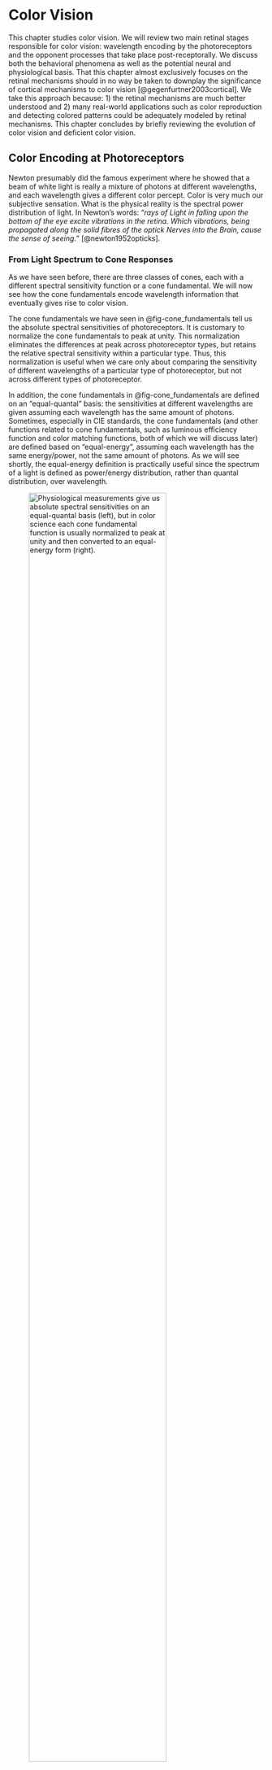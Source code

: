 # Color Vision {#sec-chpt-hvs-color}

This chapter studies color vision.
We will review two main retinal stages responsible for color vision: wavelength encoding by the photoreceptors and the opponent processes that take place post-receptorally.
We discuss both the behavioral phenomena as well as the potential neural and physiological basis.
That this chapter almost exclusively focuses on the retinal mechanisms should in no way be taken to downplay the significance of cortical mechanisms to color vision [@gegenfurtner2003cortical].
We take this approach because: 1) the retinal mechanisms are much better understood and 2) many real-world applications such as color reproduction and detecting colored patterns could be adequately modeled by retinal mechanisms.
This chapter concludes by briefly reviewing the evolution of color vision and deficient color vision.

## Color Encoding at Photoreceptors {#sec-chpt-hvs-color-receptor}

Newton presumably did the famous experiment where he showed that a beam of white light is really a mixture of photons at different wavelengths, and each wavelength gives a different color percept.
Color is very much our subjective sensation.
What is the physical reality is the spectral power distribution of light.
In Newton's words: "*rays of Light in falling upon the bottom of the eye excite vibrations in the retina. Which vibrations, being propagated along the solid fibres of the optick Nerves into the Brain, cause the sense of seeing.*" [@newton1952opticks].

### From Light Spectrum to Cone Responses {#sec-chpt-hvs-color-receptor-cones}

As we have seen before, there are three classes of cones, each with a different spectral sensitivity function or a cone fundamental.
We will now see how the cone fundamentals encode wavelength information that eventually gives rise to color vision.

The cone fundamentals we have seen in @fig-cone_fundamentals tell us the absolute spectral sensitivities of photoreceptors.
It is customary to normalize the cone fundamentals to peak at unity.
This normalization eliminates the differences at peak across photoreceptor types, but retains the relative spectral sensitivity within a particular type.
Thus, this normalization is useful when we care only about comparing the sensitivity of different wavelengths of a particular type of photoreceptor, but not across different types of photoreceptor.

In addition, the cone fundamentals in @fig-cone_fundamentals are defined on an "equal-quantal" basis: the sensitivities at different wavelengths are given assuming each wavelength has the same amount of photons.
Sometimes, especially in CIE standards, the cone fundamentals (and other functions related to cone fundamentals, such as luminous efficiency function and color matching functions, both of which we will discuss later) are defined based on "equal-energy", assuming each wavelength has the same energy/power, not the same amount of photons.
As we will see shortly, the equal-energy definition is practically useful since the spectrum of a light is defined as power/energy distribution, rather than quantal distribution, over wavelength.

![Physiological measurements give us absolute spectral sensitivities on an equal-quantal basis (left), but in color science each cone fundamental function is usually normalized to peak at unity and then converted to an equal-energy form (right).](figs/normalized_cone_fundamentals_new){#fig-normalized_cone_fundamentals width="80%"}

@fig-normalized_cone_fundamentals compares the absolute, equal-quantal cone fundamentals with the normalized, equal-energy cone fundamentals.
A normalized, equal-energy sensitivity function tells us the relative amount of photon absorption given a unit power at each wavelength.
For instance, the normalized L cone response is 1 at 570 $\text{nm}$ and 0.4 at 630 $\text{nm}$.
This means that given two lights that have the same power/energy, one with photons only at 570 $\text{nm}$ and the other with photons only at 630 $\text{nm}$, the fraction of photons absorbed in the 630 $\text{nm}$ light is about 40\% of that in the 570 $\text{nm}$ light.

Critically, this also means if we have a 570 $\text{nm}$ light at 1 $\text{W}$ and a 630 $\text{nm}$ light at 2.5 W, the two lights would cause the same amount of pigment excitations in L cones.
If we had only L cones, these two lights would be seen as the exact same light, because the HVS will receive the exact amount of electrical responses --- according to the Principle of Univariance.
This explains why we could not see colors at night, when only rods are functioning.

In reality, of course, most humans have three classes of cones, so what *is* the signal we receive?
Given the Spectral Power Distribution (SPD) of a light $\Phi(\lambda)$, we can calculate the total number of photon absorptions for each cone type, given by:

$$
\begin{align}
  L &= \int_\lambda L(\lambda) \Phi(\lambda) d\lambda \\
  M &= \int_\lambda M(\lambda) \Phi(\lambda) d\lambda \\
  S &= \int_\lambda S(\lambda) \Phi(\lambda) d\lambda
\end{align}
$$ {#eq-spd2cones_int}

where $L(\lambda)$, $M(\lambda)$ and $S(\lambda)$ represent the cone sensitivity functions.
The fact that we can directly multiply $\Phi(\lambda)$ with, say, $L(\lambda)$ is a result of defining $L(\lambda)$ on an equal-energy/power basis.
The L/M/S values we calculate represent the total number of photon absorptions given an incident light.
You would know why we care about photon absorption: it is equivalent to pigment excitation up to a constant scaling factor, and pigment excitations produce electrical signals that our brain actually receives.
We sometimes simply call the L/M/S value the **cone responses** or **tristimulus values** of a light, but you should know that they do not represent the actual magnitude of the electrical responses of the cones, since the magnitude is not linearly proportional to absorption as we have discussed before.

In actual computation we discretize the spectra and perform summation rather than integration.
We also limit the summation to within the [380 $\text{nm}$, 780 $\text{nm}$] range, since the cone fundamentals are practically 0 beyond that range.
Assuming that we are quantizing the spectra at a 1-$\text{nm}$ interval, the cone responses are linearly related to the light spectrum by:

$$
\begin{align}
\begin{bmatrix}
L(380), L(381), \cdots, L(780)\\
M(380), M(381), \cdots, M(780)\\
S(380), S(381), \cdots, S(780)\\
\end{bmatrix}
\times
\begin{bmatrix}
\Phi(380)\\
\Phi(381)\\
\vdots \\
\Phi(780)\\
\end{bmatrix}
=
\begin{bmatrix}
L\\
M\\
S\\
\end{bmatrix}
\end{align}
$$ {#eq-spd2cones}

We can see that this is a huge dimensionality reduction.
That is, our brain receives only the three-dimensional cone responses, not the actual spectrum of the light, which is of a much higher dimension.
This is the basis of the **trichromatic theory** of color vision: color is a three-dimensional system.
The theory was first proposed by @young1802ii, who conjectured that there are three types of receptors, and later rediscovered, popularized, and extended by Hermann von Helmholtz in the later part of the nineteenth century.

The huge dimensionality reduction also means there are infinitely many lights (with different SPDs) that will be seen as having the same color, as long as they cause the same cone responses.
One way to understand this is if we try to solve the system of linear equations in @eq-spd2cones given $[L, M, S]^T$, with the constraint that the $\Phi$ vector must be non-negative everywhere (since power cannot be negative),
we would generally end up with infinitely many solutions, since it is an *under-determined* system.
The fact that multiple physically different lights can end up having the same color is called **metamerism**, and these lights are called **metamers** of each other.

### Cone Excitation Space, Spectral Locus, and HVS Gamut {#sec-chpt-hvs-color-receptor-conespace}

![Spectral locus in LMS cone space; from the interactive tutorial in @zhu2022cone2cmf.](figs/spectral_locus_lms){#fig-spectral_locus_lms width="100%"}

The cone fundamentals essentially give us a color space, which we call the **LMS cone space** or **cone excitation space**.
A color space allows us to geometrically interpret a color as a point in the coordinate system.
In the cone space, the color of a light is interpreted as the amount of responses in each of the three cone classes produced by the light (as calculated by @eq-spd2cones).

The **spectral locus** is a curve on which each point represents the color of a spectral light at a wavelength.
@fig-spectral_locus_lms shows the spectral locus in the LMS cone space on the right and the cone fundamentals on the left.
The L, M, and S cone responses of a spectral light at, for instance, 605 $\text{nm}$ are 0.775, 0.265, and 0, which corresponds to the point [0.775, 0.265, 0] in the cone space.
Connecting these points for all the spectral lights gets us the spectral locus in the LMS space.

We know a color corresponds to a point in the cone space, but does an arbitrary point in the cone space correspond to a real color?
*No*.
For instance, if a point has a negative coordinate it obviously could not be a color of a real light, since that a negative cone response would require negative power in the light.
Also, [1, 0, 0] is also not a real color, since there is no real light that can produce only L cone response but no responses from M and S cones --- if you examine the cone fundamentals carefully.
We call these colors **imaginary colors**, since they cannot be produced by physically realizable lights, where the power must be non-negative at any wavelength.

In principle, an [L, M, S] point corresponds to a real color if @eq-spd2cones has a non-negative solution for $\Phi$.
The total set of [L, M, S] points that have a non-negative $\Phi$ solution corresponds to all the colors that humans can see, which is called the **gamut** of the human visual system.
Geometrically, if a point in the cone space cannot be constructed through a *positive*, linear combination of the points on the spectral locus, it then is not a real color, since the SPD of a real light must be a positive, linear combination of the SPDs of the spectral lights.

For instance, the line segment connecting two points on the spectral locus contains real colors that can be produced by mixing some amount (i.e., positive linear combinations) of the two spectral lights.
Of course we can apply this iteratively: once you get a real color through combining spectral colors, the color itself can then be used as a basic color to create other colors.
@zhu2022gamut is an interactive tutorial that visualizes the HVS gamut in the cone space (and others), which you are invited to go through.

## Trichromatic Color Matching {#sec-chpt-hvs-color-cme}

We can produce, in theory, any color by mixing three other colors, which we call the **primary colors**.
Here is the mathematical intuition.
Let's say the SPDs of the three primary lights are $R(\lambda)$, $G(\lambda)$, $B(\lambda)$.
What is the power of each of the primary lights we need to produce the color of a target light $\Phi(\lambda)$?
For the color of the mixed light to match that of the target light, their corresponding cone responses must match:

$$
\begin{align}
\begin{bmatrix}
\sum R(\lambda)L(\lambda),~ \sum G(\lambda)L(\lambda),~ \sum B(\lambda)L(\lambda)\\
\sum R(\lambda)M(\lambda),~ \sum G(\lambda)M(\lambda),~ \sum B(\lambda)M(\lambda)\\
\sum R(\lambda)S(\lambda),~ \sum G(\lambda)S(\lambda),~ \sum B(\lambda)S(\lambda)\\
\end{bmatrix}
\times
\begin{bmatrix}
r\\
g\\
b \\
\end{bmatrix}
=
\begin{bmatrix}
\sum\Phi(\lambda)L(\lambda)\\
\sum\Phi(\lambda)M(\lambda)\\
\sum\Phi(\lambda)S(\lambda)\\
\end{bmatrix},
\end{align}
$$ {#eq-cme}

where $r, g, b$ represent the power of the three primary lights, respectively.
This system in general has one unique solution because we have the same number of unknowns ($r, g, b$) as the number of equations.
Each of the three equations constrains the cone-response matching of one class of cones.
This means there is a single unique way to mix three primary lights to produce the color of an arbitrary target light.

What if we have more than three primary lights?
We would end up with an *under-determined* system (e.g., three equations but four unknowns if given four primary lights), which means there are infinitely many ways to mix the primaries to produce the target color.
If we have only two primaries, we end up with an *over-determined* system, where there is in general no solution.

<!-- % https://scholar.harvard.edu/files/schwartz/files/lecture17-color.pdf; something to point students to? -->

### Color Matching Experiments and Color Matching Functions {#sec-chpt-hvs-color-cme-cmf}

@eq-cme gives a mathematical explanation for trichromatic color matching, but it requires knowing the cone fundamentals, which, as we have seen before in @sec-chpt-hvs-receptor-absorb, were not experimentally measured until the mid 20^th^ century, first through microspectrophotometry [@marks1964visual; @brown1964visual; @dartnall1983human] and then through suction electrode [@schnapf1987spectral].
But even without the cone fundamentals, nothing prevents us from performing an actual experiment to find the amount of primaries for producing a color.
Thomas Young apparently had no interest in such an experiment [@mollon2003introduction].
@maxwell1857xviii is believed to be the first to undertake an actual color matching experiment in the 19^th^ century, but he did the experiments using rotating discs painted with different colors, relying on the temporal integration of the HVS.

Modern color matching experiments started with Wright and Guild [@wright1928trichromatic; @wright1929re; @wright1930re; @guild1931colorimetric].
International Commission on Illumination (CIE) in 1931 standardized the color matching experiment and synthesized Wright's and Guild's data (without any additional experiments) to obtain what is now known as the CIE 1931 RGB Color Matching Functions.
This process is discussed in detail in @broadbent2004critical, @broadbent2008calculation, @service2016the, and @zhu2020how.
We summarize the key elements here; the experimental setup is illustrated in @fig-cme_setup.

![Color matching experiment setup. In CIE 1931 standardization of the experiment, the primary lights are spectral lights at 435.8 $\text{nm}$, 546.1 $\text{nm}$, and 700 $\text{nm}$, and they swept the visible spectrum [380 $\text{nm}$, 780 $\text{nm}$] at a 5-$\text{nm}$ interval as the target light. Note that CIE 1931 did not do any actual experiments; they synthesized the data collected by Wright and Guild [@wright1928trichromatic; @wright1929re; @wright1930re; @guild1931colorimetric].](figs/cme_setup){#fig-cme_setup width="100%"}

Observers are presented with a 2$^{\circ}$ visual field.
They are given three primary lights, which in the CIE 1931 standard are **spectral lights** (lights that have photons at only one single wavelength; also called monochromatic lights) at wavelengths 435.8 $\text{nm}$, 546.1 $\text{nm}$, and 700 $\text{nm}$.
The three primary lights are pointed at the same point on one side of the visual field.
On the other side of the visual field is the target light.
Their goal is to adjust the power of each of the three primary lights so that the colors from the two sides of the visual field match.
CIE 1931 swept the entire visible spectrum for the target light at a 5-$\text{nm}$ interval.

#### Color Matching Functions Require a Unit System and a White Point

The results obtained through the color matching experiments are shown in @fig-cie1931_rgb_cmf (left panel).
The three curves are collectively called the CIE 1931 RGB **Color Matching Functions** (CMFs).
Intuitively, the CMFs tell us the amount of primaries needed to match the color at each wavelength.
But the devil is in the details.
Let's carefully walk through what this plot actually shows.

![Left: CIE 1931 RGB Color Matching Functions (CMFs); from @cie1931rgbcmf. The $y$-axis shows the number of units needed of each primary so that the mixture matches the color at each wavelength ($x$-axis) on an equal-energy basis. The unit system is so defined that mixing equal amounts (the number of units) of the three primaries produces the color of the equal-energy white, whose SPD is constant over the entire spectrum. Right: the negative values in the CMFs indicate that the corresponding primary light is to be mixed with the target light in order to match the color of the mixture of the other primaries.](figs/cie1931_rgb_cmf){#fig-cie1931_rgb_cmf width="100%"}

The $y$-axis represents the number of units required of each primary so that the mixture matches the color at a given wavelength at $x$-axis.
What is a unit?
The unit system is so defined that mixing the three primaries in equal units produces the color of the Equal-Energy White (EEW), whose SPD is a constant across the spectrum.

There are two judgment calls here.
First, CIE 1931 decided that EEW was going to be the "white" color in their RGB color space.
In general, however, there is no single color that we universally define as white, so if you were to design a color space you get to pick whatever color that you think is white in the color space.
That said, an intuitive choice of white is one that is **achromatic** (colorless), a color that, subjectively, can only be described as having a certain level of gray but that has no apparent hue.
Daylights at different times of a day are perceptually achromatic and could be used as the white point in a color space.
The daylight colors are shown to be very similar to the colors of black-body radiation at different temperatures [@judd1964spectral], shown in @fig-blackbody_colors.

![Color from black-body radiation at different temperatures ($x$-axis; unit: Kelvin). CIE Standard Illuminant D65 approximates the SPD of a noon daylight; its color is similar to that of a 6500 K black-body radiation. From @blackbodyct.](figs/blackbody_colors){#fig-blackbody_colors width="80%"}

You probably do not perceive most of the colors in @fig-blackbody_colors as achromatic on the display right now, but when you are in an environment illuminated by one of these colors, e.g., outdoors at noon, you do perceive the illuminant as achromatic; this is because of **chromatic adaptation**, a topic we will discuss later in @sec-chpt-hvs-adaptations-chroma.
Briefly, the human visual system is evolved to adapt to different daylight colors so that when you spend enough time under such an illuminant, you will see the illuminant as achromatic.
The adaptation to other colors, however, is weak (or "incomplete" in chromatic adaptation parlance) ^[After all, artificial lights are a very recent thing in the scale of evolution, so our HVS has not had a chance to adapt to non-daylight colors yet, if ever.], so it probably does not make much sense to pick other colors as the white point if you want your user to see your white as achromatic.
CIE has standardized a set of what they call Standard Illuminants (D series), each of which approximates a different daylight color.
For instance, the D65 standard illuminant approximates noon daylight and is similar to the color of a black-body radiation at a temperature of 6500 K.
Many common color spaces, such as the sRGB color space, use D65 as the white point.

Second, CIE 1931 RGB space, and virtually all color spaces, define units so that white, however defined, must be produced by an equal-unit mixture of the primaries.
This, again, is a judgment call.
One could totally design a color space where white is produced by mixing, say, 2 units of red and 1 unit of green and blue each --- nothing wrong with that.
It is just more intuitive for most people that white is produced by equal amounts of the primaries.

The $x$-axis in @fig-cie1931_rgb_cmf is defined on an equal-energy/power basis.
That is, the CMFs are interpreted as showing the amount (units) of the primaries needed to produce spectral lights of equal power.
So if we actually mix the three primaries at each wavelength as indicated by the CMFs, we will get a set of spectral lights that have the same power.

#### What Does a Negative Unit Mean?

If you observe @fig-cie1931_rgb_cmf carefully, you will see that some CMFs are negative over certain ranges.
For instance, the red CMF is negative at 500 $\text{nm}$.
This is perhaps a bit surprising, but mathematically it is entirely possible that some values in $[r, g, b]^T$ are negative when solving @eq-cme.
Physically, however, what does it mean to have a negative amount/power of primary light?
The right panel in @fig-cie1931_rgb_cmf provides the intuition.
It turns out that it is impossible to find a combination of the three primary lights to match the color of a spectral light at 500 $\text{nm}$.
What does provide a match is to add a little red primary to the target light, and then we can find a combination of the primaries such as the blue and green mixture has the same color as the target light and red primary mixture.

In fact, if you examine the CMFs, you will see that there is a negative contribution from a primary at all but three wavelengths --- the only three exceptions are the wavelengths of the three primaries (where two of the primary contributions are zero and the other is positive).
This means that no spectral light color (except the three special cases) can be physically produced by mixing the three primaries.

#### Representing Colors Using CMFs

Given a set of CMFs, we can describe the color of a light with a SPD $\Phi(\lambda)$ using the following equation:

$$
\begin{align}
\begin{bmatrix}
\bar{r}(380), \bar{r}(381), \cdots, \bar{r}(780)\\
\bar{g}(380), \bar{g}(381), \cdots, \bar{g}(780)\\
\bar{b}(380), \bar{b}(381), \cdots, \bar{b}(780)
\end{bmatrix}
\times
\begin{bmatrix}
\Phi(380)\\
\Phi(381)\\
\vdots \\
\Phi(780)\\
\end{bmatrix}
=
\begin{bmatrix}
R\\
G\\
B\\
\end{bmatrix}
\end{align}
$$ {#eq-spd2rgb}

\noindent where $\bar{r}(\lambda)$, $\bar{g}(\lambda)$, and $\bar{b}(\lambda)$ are the CMFs, and $R$, $G$, and $B$ are the amounts of the three primaries needed to match the color of $\Phi(\lambda)$.

The CMFs give us another color space, where the color of a light is interpreted as the amount of primary lights needed to match the color of the light.
Of course, if we choose a different set of primary lights, we might end up with a new set of CMFs and a new RGB color space.

### Connecting CMFs and Cone Fundamentals {#sec-chpt-hvs-color-cme-cone}

CMFs and cone fundamentals both yield trichromatic color vision, so they must be inherently related, as they are just different ways of describing the same thing.
We show the two are linearly related in theory, and the measurement data of the two match well, too.

#### Deriving Color Matching Functions From Cone Fundamentals

Given the cone fundamentals, we can derive the CMFs based on the linear system shown in @eq-cme.
The interactive tutorial by @zhu2022cone2cmf walks through the process, which you are invited to go over, and we will describe the main steps here.

In order to construct the CMFs, we have to match the colors of all the spectral lights, which means we have to specify cone-response matching at each wavelength.
Using the basic idea of @eq-cme, we have:

$$
\begin{align}
\begin{bmatrix}
\sum R(\lambda)L(\lambda),~ \sum G(\lambda)L(\lambda),~ \sum B(\lambda)L(\lambda)\\
\sum R(\lambda)M(\lambda),~ \sum G(\lambda)M(\lambda),~ \sum B(\lambda)M(\lambda)\\
\sum R(\lambda)S(\lambda),~ \sum G(\lambda)S(\lambda),~ \sum B(\lambda)S(\lambda)\\
\end{bmatrix}
\times
\begin{bmatrix}
r(380),\cdots,r(780)\\
g(380),\cdots,g(780)\\
b(380),\cdots,b(780)\\
\end{bmatrix}
=
\begin{bmatrix}
L(380),\cdots,L(780)\\
M(380),\cdots,M(780)\\
S(380),\cdots,S(780)\\
\end{bmatrix},
\end{align}
$$

where $L(\lambda)$, $M(\lambda)$, and $S(\lambda)$ are the cone fundamentals; $L(\lambda_0)$ is the L cone response of the spectral light at a particular wavelength $\lambda_0$;
$[r(\lambda_0), g(\lambda_0), b(\lambda_0)]^T$ represents the (to-be-solved-for) power of each primary needed to match the color of the spectral light at $\lambda_0$;
$R(\lambda)$, $G(\lambda)$, and $B(\lambda)$ are the SPDs of the primary lights used in the CIE 1931 color matching experiment.
The first matrix is a constant matrix given a particular set of CMFs, and we will denote it as the $\mathbf{M}$ matrix.
We can solve the system of equations by inverting the first matrix:

$$
\begin{align}
\begin{bmatrix}
r(380),\cdots,r(780)\\
g(380),\cdots,g(780)\\
b(380),\cdots,b(780)\\
\end{bmatrix}
=
\mathbf{M}^{-1}
\times
\begin{bmatrix}
L(380),\cdots,L(780)\\
M(380),\cdots,M(780)\\
S(380),\cdots,S(780)\\
\end{bmatrix}.
\end{align}
$$

To get the CMFs, however, we need to turn the power measure into a unit measure.
Recall the requirement that white must be produced by equal units of the primaries.
We calculate the power of each primary needed to produce the EEW;
let's denote the solution $[r_w, g_w, b_w]^T$:

$$
\begin{align}
\begin{bmatrix}
r_{w}\\
g_{w}\\
b_{w}\\
\end{bmatrix}
=
\mathbf{M}^{-1}
\times
\begin{bmatrix}
L_{w}\\
M_{w}\\
S_{w}\\
\end{bmatrix},
\end{align}
$$

where $[L_w, M_w, S_w]^T$ denotes the total L, M, and S cone responses of EEW.
For the so-calculated $[r_w, g_w, b_w]$ to represent equal units, the last step is to scale $[\bar{r}(\lambda), \bar{g}(\lambda), \bar{b}(\lambda)]^T$ at each $\lambda$ by $[r_w, g_w, b_w]$:

$$
\begin{align}
\begin{bmatrix}
\bar{r}(380), \cdots, \bar{r}(780)\\
\bar{g}(380), \cdots, \bar{g}(780)\\
\bar{b}(380), \cdots, \bar{b}(780)
\end{bmatrix}
&=
\begin{bmatrix}
r_w,~0,~0\\
0,~g_w,~0\\
0,~0,~b_w
\end{bmatrix}
\times
\begin{bmatrix}
r(380),\cdots,r(780)\\
g(380),\cdots,g(780)\\
b(380),\cdots,b(780)\\
\end{bmatrix}\\
&=
\begin{bmatrix}
r_w,~0,~0\\
0,~g_w,~0\\
0,~0,~b_w
\end{bmatrix}
\times
\mathbf{M}^{-1}
\times
\begin{bmatrix}
L(380),\cdots,L(780)\\
M(380),\cdots,M(780)\\
S(380),\cdots,S(780)\\
\end{bmatrix}\\
&=
\mathbf{T}_{lms2rgb}
\times
\begin{bmatrix}
L(380),\cdots,L(780)\\
M(380),\cdots,M(780)\\
S(380),\cdots,S(780)\\
\end{bmatrix}, \label{eq:cone2cmfsub}
\end{align}
$$ {#eq-cone2cmf}

where $[\bar{r}(\lambda), \bar{g}(\lambda), \bar{b}(\lambda)]^T$ gives us the unit measure, i.e., the values of the CMFs, at each $\lambda$.

#### Cone Space and RGB Space are Related by a Linear Transformation

The rightmost matrix in @eq-cone2cmf is the cone fundamentals written out in the matrix form, and the leftmost matrix in @eq-cone2cmf is the CMFs written out at discrete wavelengths.
So @eq-cone2cmf essentially describes a linear transformation from the cone fundamentals to the RGB CMFs, where the transformation is dictated by $\mathbf{T}_{lms2rgb}$.
We can look at this in two ways.
One, we can think of the cone fundamentals as the CMFs in the cone space: they tell us how much of each cone response we need to match the color of a spectral light.
Two, just like how we can construct the spectral locus from cone fundamentals, the RGB CMFs also give us a way to construct the spectral locus --- in the RGB space.
$\mathbf{T}_{lms2rgb}$ essentially transforms these two representations of the spectral locus, and this is visualized in @fig-cs_linear_transformations.

![The spectral locus in the LMS cone space, CIE 1931 RGB space, and CIE 1931 XYZ space. The color spaces are a linear transformation away from each other. From the interactive tutorials in @zhu2022cone2cmf and @zhu2022xyz.](figs/cs_linear_transformations){#fig-cs_linear_transformations width="100%"}

There is something deeper: $\mathbf{T}_{lms2rgb}$ not only transforms the spectral locus, it transforms the entire coordinate system from the cone space to the RGB space.
In other words, it transforms every single color in the LMS space to its corresponding coordinates in the CIE 1931 RGB space.
The way to think about this is to ask: given that the cone space and the CIE 1931 RGB space provide two ways to represent the color of a light $\Phi$, how are the cone-space representation $[L_c, M_c, S_c]$ and the RGB-space representation $[R_c, G_c, B_c]$ related?
Using @eq-spd2cones, @eq-spd2rgb, and @eq-cone2cmf, it is easy to see that they are related by a linear transformation through $\mathbf{T}_{lms2rgb}$:

$$
\begin{align}
\begin{bmatrix}
R_c\\
G_c\\
B_c
\end{bmatrix}
=
\mathbf{T}_{lms2rgb}
\times
\begin{bmatrix}
L_c\\
M_c\\
S_c
\end{bmatrix}.
\end{align}
$$

#### Cone Responses Fully Explain Psychophysical Color Matching

The CMFs can be both experimentally measured and calculated if we know the cone fundamentals (through a linear transformation), but do the mathematical estimation and the measurement data match?
If so, we can say that the physiological process of encoding light power as cone responses can fully account for the color matching experiments in psychophysics.

@baylor1987spectral performed one such comparison and showed the two sets of data matched very well.
The results are shown in @fig-cmf_coneresponses_match, where the smooth curves are from @stiles1955interim, which uses a different set of primaries and white point than those used in the CIE 1931 RGB CMFs.
The markers are the predicted CMFs through a linear regression from the cone fundamentals measured from macaques, after accounting for ocular and macular absorptions ^[One subtlety is that @baylor1987spectral used suction electrode to measure electrical responses (@sec-chpt-hvs-receptor-suction), so they obtained only the relative absorbance not the absolute absorption of the pigments. So what they actually ended up doing is to use the psychophysical CMFs to fit the peak axial absorption and calculate the cone fundamentals, and show that the regressed CMFs from the so-obtained cone fundamentals match that from psychophysics.].

![Smooth curves are the CMFs from \citet{stiles1955interim}, which uses a different set of primaries and white point than those used in the CIE 1931 RGB CMFs. The markers are the predicted CMFs based on the cone fundamentals measured from macaques. From @baylor1987spectral[Fig. 4A].](figs/cmf_coneresponses_match){#fig-cmf_coneresponses_match width="60%"}

In fact, the modern versions of the cone fundamentals are constructed so that they are precisely a linear transformation away from some RGB CMFs.
For instance, the CIE 2006 "physiologically-relevant" LMS functions (based on @stockman1999spectral and @stockman2000spectral) are constructed by 1) first experimentally measuring the cone fundamentals in psychophysics (from color-vision deficient observers), 2) calibrating the results with a set of RGB CMFs in @stiles1959npl (which uses a different set of primary lights from the CIE 1931 RGB CMFs) to derive a best-fit linear transformation, and 3) applying the linear transformation to the CMFs to derive a "clean" set of cone fundamentals.

## Post-Receptoral Color Encoding: Opponent Processes {#sec-chpt-hvs-color-oppo}

Cone-response encoding can perfectly explain the trichromatic theory of color vision, where any color can be mixed from three other colors.
The trichromatic theory of color has a perfect neural basis: the human visual system has three classes of cones, so color is a three-dimensional system.
But the trichromatic theory is not concerned with our subjective experience of color that we encounter on a daily basis.
Here are two examples that highlight the difference between perceptual color experience and physical color mixing.

First, when we see an orange color, we feel that it has a little bit of yellow in it and a little bit of red in it.
Even though there are many ways to produce orange, some of which do not require mixing yellow and red lights, we cannot help but perceptually feel that orange combines yellow and red.
Second, when we mix a red light with a green light, we get yellow, but perceptually, if we stare at yellow, most people would not say that yellow has contributions from red or green.

@hering1878lehre ^[see translation in @hering1964outlines] hypothesized that, perceptually, there are four primary hues, which form two opposing pairs.
Opposing hues cannot co-exist, perceptually, in a color.
Any hue can be produced by combining two non-opposing hues.
The four hues are: the Yellow and Blue opposing hues and the Red and Green opposing hues.
Hering also considered light-dark as another opposing pair: no color can be simultaneously light and dark.
In his theory, color vision is still a three-dimensional system, where the three axes are: Yellow-Blue axis, Red-Green axis, and light-dark axis.
Any color, a point in this 3D space, is produced by mixing some amount of Red *or* Green, some amount of Yellow *or* Blue, and some level of lightness.

The opponent theory seems to contradict the trichromatic theory, which was dominant for the most part of the history --- because it has both a solid psychophysical and neural basis.
First, the color matching experiment quantitatively shows that, behaviorally, humans could match a color by mixing three other colors.
In contrast, Hering had only a qualitative description of perceptual mixing.
His description was something like "*after this blue comes blue of increasing redness...(blue violet, red violet, purple red), until the last trace of blueness vanishes in a true red.*" [@hering1964outlines, p. 41].
To Hering's theory's rescue, Jameson and Hurvish performed a now-famous experiment, called the **hue cancellation experiment**, providing the first quantitative, psychophysical evidence of the opponent processes [@jameson1955some; @hurvich1957opponent].

Second, the trichromatic theory has a clear neural and physiological basis (i.e., wavelength encoding by cone responses), and the physiological data match the behavioral data very well, as shown before.
So a natural question is: are there neural mechanisms that can account for the opponent processes and, if so, how does that mechanism relate to the encoding mechanisms by the cone photoreceptors?

It turns out that we do need a set of new neural mechanisms to start accounting for the opponent processes.
Not only do these new mechanisms *not* contradict the cone encoding mechanisms, they build on top of the cone encodings and operate post-receptorally.
@schrodinger1925verhaltnis ^[see translation in @schrodinger1994relationship] synthesized the earlier *zone theory* by @kries1905ubersicht and argued that the trichromatic theory and the opponent processes were nothing more than different stages of color encoding in the visual system.
That said, while these new neural mechanisms seem to have what it takes to form the basis for the behavioral opponent observations, they do not fully explain those observations yet; the link between the two is still very much an open research question.

The rest of this section will discuss the hue cancellation experiment and the quest for a neural and physiological basis in more detail.

### Hue Cancellation Experiment {#sec-chpt-hvs-color-oppo-hue}

In a landmark study, @jameson1955some (while working for Eastman Kodak in Rochester) quantitatively measured the perceptual color opponency using a behavioral experiment.
The participant is given a test light and is asked to first judge whether the light appeared blue-ish or yellow-ish.
If the test light is judged to be blue-ish, the participant is then given a yellow-ish *cancellation light* (e.g., a spectral light at 588 $\text{nm}$) and is asked to adjust the intensity of the cancellation light so that the mixture of the test and cancellation light perceptually appears neither blue nor yellow.
If the test light is judged to be yellow-ish, the participant is then asked to adjust the power of a blue-ish cancellation light (e.g., a spectral light at 467 $\text{nm}$) so that the test-cancellation mixture is again neither blue nor yellow.
We sweep the spectrum from about 400 $\text{nm}$ to 700 $\text{nm}$ for the test light of equal energy, and record the energy of yellow or blue cancellation light needed at each step.

![Measurements from the hue cancellation experiment in @jameson1955some. (a) the Blue-Yellow measurement; the $y$-axis shows the intensity of the Yellow/Blue cancellation light, i.e., the relative strength of the "Blue-ness" and "Yellow-ness" in the test light. (b) the Red-Green measurement; notice the two zero-crossings for Green. (c) The same data as A and B except we invert the Blue and Green curves so the $y$-axis is interpreted as the strength of Red-ness and Yellow-ness.](figs/hue_cancellation_experiment_new){#fig-hue_cancellation_experiment width="100%"}

The result for one subject is shown in @fig-hue_cancellation_experiment (a), where the $y$-axis is showing the intensity of the yellow and blue cancellation light, i.e., the strength of blue-ness and yellow-ness of the test light.
For the reference, we attached a colorbar showing roughly the color of the test light between 400 $\text{nm}$ and 700 $\text{nm}$, but take this color visualization as a huge grain of salt, since it is almost certain that your display will not be able to actually render the colors of the spectral lights.

Unsurprisingly, we get two peaks, one in the blue range and the other in the yellow range, indicating, respectively, that the participant needs a lot of the yellow and blue cancellation lights in those two regions.
The test light at about 500 $\text{nm}$ requires no cancellation light, indicating light there, which roughly has a green-ish color is yellow-blue neutral: it naturally looks neither blue nor yellow.

Jameson and Hurvich then repeated the same experiment, but this time measuring the red-green opponent process, where the two cancellation lights are a 700 $\text{nm}$ red-ish light and a 490 $\text{nm}$ green-ish light.
The results are in @fig-hue_cancellation_experiment (b), where the $y$-axis indicates the amount of red-ness and green-ness in the test light.
Two observations are worth noting.
First, while it is unsurprising that long-wavelength lights have a strong red component, it is perhaps surprising that short-wavelength lights appear red-ish too.
That, however, becomes less surprising when we realize that short-wavelength lights (shorter than pure blue) appear violet, which perceptually is a red-ish blue.
Second, because of the two red-ish regions over the spectrum, the entire red-green curve has two zero-crossings, one at about 470 $\text{nm}$ and the other near 570 $\text{nm}$: pure blue and pure yellow look neither green nor red.

@fig-hue_cancellation_experiment (c) summarizes the two sets of data by inverting the blur section of the curve in (a) and the green section of the curve in (b).
That way, the $y$-axis can be simply interpreted as the relative strength of red-ness and yellow-ness over the spectrum.

### Light-Dark Mechanism and Luminous Efficiency Function {#sec-chpt-hvs-color-oppo-light}

@hurvich1957opponent also performed a measurement of the white-black (light-dark) opponent process, asking participants to assess the "whiteness" of spectral lights between 400 $\text{nm}$ and 700 $\text{nm}$ of equal power.
%Intuitively, the measurement tells us the perceived brightness of lights at different wavelengths.
A more modern method to measure the luminance mechanism is heterochromatic flicker photometry, where we alternate between a test light and a fixed reference light at a frequency of, say, 25 Hz.
We adjust the intensity of the test light so that the alternation produces no visual flickering, at which point we say the two lights produce the same level of luminance [@sharpe2005luminous; @sharpe2011luminous].
We again sweep the entire visible spectrum for the test light and record the relative intensity at each step.
The so-obtained function is called the **luminance efficiency function** (LEF).
The dashed gray curve in @fig-lef shows a modern version of the photopic LEF (the so-called CIE 2008 "physiologically-relevant" 2-deg function) ^[In later research by Jameson and Hurvich, their white-black function was made equal to the CIE 1924 luminous efficiency function [@hurvich1955some, p. 604], which is known to have severe flaws at low wavelengths and which is later corrected by @judd1951report and @vos1978colorimetric.
Compared to the Judd and Vos corrections, the function shown here has the advantage of being “physiologically relevant” in that the LEF is a linear combination of the cone fundamentals, whereas both the CIE 1924 LEF and its later corrections are not intentionally designed to be linear combinations of anything.].

![The grey solid curve is the scotopic luminous efficiency function (CIE 1951 standard; based on @wald1945human and @crawford1949scotopic). The grey dashed curve is the photopic luminous efficiency function (CIE 2008 "physiologically-relevant" 2-deg function; based on @sharpe2005luminous and @sharpe2011luminous) The other three curves are the cone fundamentals, shown for the reference.](figs/lef){#fig-lef width="60%"}

The way to interpret the LEF is that the $y$-axis is inversely proportional to the light power at each wavelength needed to produce the same level of perceptual brightness.
The photopic LEF at 509 $\text{nm}$ is about 0.5, half of that at 555 $\text{nm}$.
It means we need twice as much power at 509 $\text{nm}$ to produce the same level of brightness as that at 555 $\text{nm}$.
It also explains the word "efficiency" in the name: if a wavelength needs less power to produce a criterion level of brightness, the wavelength is more efficient in its use of power.
The way LEF is obtained, however, does *not* permit us to interpret the result as the relative brightness at different wavelengths.
That is, 555 $\text{nm}$ is not twice as bright as 509 $\text{nm}$.
This is similar to our interpretation of the cone fundamentals.

For comparison, the gray curve in @fig-lef is the scotopic LEF.
The CIE 1951 scotopic LEF synthesizes the psychophysical measurements from @wald1945human and @crawford1949scotopic.
Both used a threshold method where they measured the light intensity at each wavelength needed to produce a just detectable flash.
Note that the photopic LEF peaks at about 555 $\text{nm}$ and the scotopic LEF peaks at about 507 $\text{nm}$.

As a result, the relative brightness of longer-wavelength colors and shorter-wavelength colors is inverted when our vision transitions from the cone-mediated photopic vision to the rod-mediated scotopic vision.
This phenomenon is called the **Purkinje shift**.
In the words of @glassner1995principles[p. 21], "*When the sun is still above the horizon, your cones are active, and the yellow flower will appear lighter than the leaves because yellow is closer to peak of the photopic sensitivity curve than dark green. When the sun has set and light levels are lower, your rods are the principal sensors. The scotopic sensitivity curve is more responsive in the shorter wavelengths, so the green leaves will now appear relatively lighter than the yellow flower, though both will of course be much darker due to the lower amount of incident light.*"

![The solid curve is the white-black measurement, indicating the amount of whiteness in a light across the spectrum. The white-black curve in theory matches the luminous efficiency function. The two plots are for two participants. From @hurvich1957opponent[Fig. 4].](figs/hue_cancellation_experiment_white){#fig-hue_cancellation_experiment_white width="100%"}

Combining the light-dark (luminance efficiency) curve with the two opponent curves in @fig-hue_cancellation_experiment (c), we again have three spectral sensitivity functions.
@fig-hue_cancellation_experiment_white puts the three opponent measurements in one plot (the two plots are for two separate participants).
Compare this plot with the cone fundamentals in @fig-normalized_cone_fundamentals.
Once again, a light with its SPD can be reduce to three-dimensional point, using @eq-spd2cones_int, except 1) instead of the three cone fundamentals we use the three opponent functions and 2) instead of getting the three cone responses we get the strength of the three opponent mechanisms.
Effectively, the hue cancellation curves and the light-dark curve construct a new three-dimensional color space.
We call this the **hue-opponent** space, and we will return to this space in @sec-chpt-hvs-color-oppobasis-model and discuss how this space relates to the colorimetric spaces we have discussed so far.

## Neural and Physiological Basis of Opponent Processes {#sec-chpt-hvs-color-oppobasis}

The hue cancellation experiment solidifies Hering's opponent theory at the level of psychophysics.
But recall @fig-abstractions; any behavioral responses measured through psychophysics are fundamentally the result of the underlying neural and physiological mechanisms.
So the next natural step in the scientific quest is to understand what underlying neural and physiological mechanisms can account for the behavioral opponent processes.

![Responses of six typical classes of LGN neurons to incremental flashes of varying wavelengths. $y$-axis shows the spikes/second under spectral lights of equal energy. Each curve represents a particular energy level. (A): these cells are excited (activity exceeds the spontaneous firing rate) by red hues and inhibited by green hues, denoted +R-G cells. (B): +G-R cells. (C): +B-Y cells. (D): +Y-B cells. (E): non-opponent excitatory cell. (F): non-opponent inhibitory cell. From @devalois1990spatial[Fig. 7.5], which is adapted from @de1966analysis[Fig. 9--12, 15--16].](figs/opponent_lgn_cells){#fig-opponent_lgn_cells width="100%"}

### Spectrally-Opponent and Non-Opponent Neurons {#sec-chpt-hvs-color-oppobasis:neurons}

There are RGC and LGN neurons that show opponent properties.
@svaetichin1953cone, @svaetichin1956spectral, and @svaetichin1958retinal are the first to identify opponent neurons in a fish retina; they recorded from horizontal cells.
@de1958response and @de1966analysis measured the responses of LGN neurons in macaques using monochromatic lights, and found spectral opponent neurons, which get excited or inhibited depending on the wavelengths.
(A -- D) in @fig-opponent_lgn_cells show the recordings of four classes of opponent cells.
(A) shows a class of LGN cells whose firing rate exceeds the spontaneous rate under long-wavelength, red-ish lights and whose firing rate drops below the spontaneous rate under short-wavelength, blue-is lights.
These cells are denoted +R-G (red-ON/green-OFF) cells.
(B), (C), and (D) show that there exists +G-R, +B-Y, and +Y-B cells, respectively.

@de1966analysis also identified non-opponent cells, whose responses are universally inhibited or excited across the spectrum, as shown in (E) and (F) in @fig-opponent_lgn_cells, respectively.
These neurons are still wavelength-sensitive, but their responses are either universally excited or universally inhibited across the spectrum, unlike the spectrally-opponent neurons whose responses change polarity across the spectrum.

### Potential Neural Circuitries {#sec-chpt-hvs-color-oppobasis-cir}

What are some of the underlying visual pathways that could potentially give rise to these spectral tuning curves?
Recall that LGN cells/RGCs have antagonistic Receptive Fields (RFs), and the antagonism seems to be a perfect mechanism to implement the opponent process.
This suggests that in order to understand the opponent cells we must study their RF structures.

Much of the early work is done by @wiesel1966spatial.
While De Valois and his collaborators used diffuse lights to illuminate a large visual field, @wiesel1966spatial used both small spot lights that stimulated the center of the RF and larger lights that covered the entire RF.
By comparing the responses under these two stimuli across different wavelengths (and white), they suggested potential RF structures of both opponent and non-opponent cells in macaque LGN.
@derrington1984chromatic designed a clever experiment that explicitly tied cone responses to LGN cell responses and thus more directly revealed the RF structure.

Before getting into the details, it is worth reminding ourselves that studying the LGN cells and studying the RGCs are equivalent (@sec-chpt-hvs-percept-postretina-lgn), since different classes of RGCs project to distinct LGN layers with virtually the same RFs: midget RGCs project to the Parvocellular layers (P cells) in the LGN (forming the P pathway/stream), parasol RGCs project to the Magnocellular layers (M cells) in the LGN (forming the M pathway/stream), and bistratetified RGCs project to the Koniocellular layers (K cells) in the LGN (forming the K pathway/stream).

#### Y-B Opponent Cells

The visual pathway for the Y-B opponent cells seems to be clear.
@derrington1984chromatic showed that some LGN cells receive antagonistic inputs from S cone vs. L and M cones.
@dacey1994blue later identified that the small bistratified RGCs (which project to the K cells in the LGN) are responsible for carrying such signals.
The small bistratified RGCs are excited by S cone responses and inhibited by L and M cone responses (or vice versa).
Since blue-ish lights produce strong S cone responses and red/green lights produce strong L/M cone responses (recall red + green is yellow), it stands to reason that if a cell is excited by S cones and inhibited by L and M cones, it would give a vigorous on-response under blue lights and a vigorous off-response under yellow lights, producing the kind of yellow-ON/blue-OFF spectral tuning curve that we see in @fig-opponent_lgn_cells (C).

![The small bistratefied RGCs might be the substrate for the Y-B pathway. (A): illustration of the receptive field structure of a small bistratefied RGC, which is S-on and L/M-off (there are also S-off and L/M-on ones); from @rodieck1998first[p. 348]. (B): a small bistratefied RGC receives excitatory inputs from S cones through the S-cone bipolar cells and inhibitory inputs from L and M cones through another class of bipolar cells; from @rodieck1998first[p. 346]. (C): membrane potential and spike rate of small bistratified cells under periodic, out-of-phase blue-yellow lights; adapted from @dacey1994blue[Fig. 3C].](figs/yb_pathway){#fig-yb_pathway width="100%"}

@fig-yb_pathway (A) illustrates the potential Receptive Field (RF) of a yellow-ON/blue-OFF small bistratefied cell, and (B) shows the neutral circuitry that gives rise to such an RF (but also see @field2007spatial).
The small bistratefied RGC have a center-only RF, which receives excitatory responses from a S-cone bipolar cell and inhibitory responses from another class of bipolar cells that are connected to L and M cones.
@dacey1994blue records both the membrane potential and the spiking rate of a small bistratified RGC, shown in (C), under periodic, out-of-phase blue and yellow (red+green) lights.
The cell's responses are the strongest under maximum yellow light (maximum excitatory S cone responses) and minimum blue lights (minimum inhibitory L and M cone responses).

#### R-G Opponent Cells

@derrington1984chromatic showed that most of the midget RGCs (and thus P cells in LGN) are either excited by L cone responses and inhibited by M cone responses (L-ON/M-OFF) or the other way around.
Given that, loosely, L cones are excited by red-ish lights but not so much by green-ish lights and M cones behave oppositely, it stands to reason that L-ON/M-OFF cells produce vigorous on-responses (above spontaneous rate) under red lights and vigorous off-responses (below spontaneous rate) under green lights, giving a spectral tuning curves shown in @fig-opponent_lgn_cells (A).

The actual RF structure of these cells takes two forms [@wiesel1966spatial].
Some of these cells have a center-surround RF, so there are four combinations: L+/M- (L center-ON/M surround-OFF), L-/M+, M-/L+, and M+/L-.
Other midget RGCs have no center-surround arrangement.
The excitatory and inhibitory regions have the same spatial extent.
Either way, signals from the L cones and M cones are antagonistic in these cells.

#### Non-Opponent Cells

Finally, the parasol RGCs (and thus M cells in LGN) seem to be the most probable source for the luminance opponent mechanism [@lee1988physiological].
These cells do have a center-surround RF but the L cones and M cones contribute to both the center and the surround [@wiesel1966spatial]; S cones seem to be contribute little, if any, to these cells [@lennie1993luminance].
When the total excitation by the L and M cones to the center out-weighs the total inhibition to the surround, the entire cell appears to be excited by L and M cone responses, giving a broadband, non-opponent spectral tuning curve in @fig-opponent_lgn_cells (E); otherwise we see a tuning curve like @fig-opponent_lgn_cells (F).

<!-- See Dowling for this as well. -->

### A Cone-Opponent Model for Color-Opponent Mechanisms {#sec-chpt-hvs-color-oppobasis-model}

It is clear that there are cells that receive opponent cone signals; the spectral tuning curves of these cells seem to largely account for the perceptual opponent mechanisms.
Based on these observations, @derrington1984chromatic proposed a *cone-opponent* color space, which is now commonly used (in color science and, to a large extent, visual neuroscience) to give a first-order approximation of the perceptual color-opponent processes.
The color space is now famously known as the DKL color space ^[named after the three authors; the L is Peter Lennie, who was twice on the faculty at University of Rochester and served as the Provost].

* The Y-B channel is given by $a$S-($b$L+$c$M), where $a$, $b$, and $c$ are all positive values representing the contributions of the S, L, and M cones to the Y-B opponent process.  It is generally said that this signal is delivered by the Koniocellular pathway.
* The R-G channel is given by $d$L-$e$M, where $d$ and $e$ are all positive values representing the contributions of the L and M cones to the R-G opponent process.  This opponent signal is generally said to be delivered by the Parvocellular pathway.
* The Light-Dark or luminance channel is given by $f$L+$g$M, where $f$ and $g$ are all positive values representing the contributions of the L and M cones to the luminance channel.  This luminance channel is meant to represent the LEF (@sec-chpt-hvs-color-oppo-light), which generally is believed to be delivered by the Magnocellular pathway.

The DKL space operates not on raw cone responses but on response *contrasts* with respect to a perceptually neutral/achromatic color.
The inherent assumption is that the achromatic color should have no strength in any of the three cone-opponent channels and be the origin in the cone-opponent space.
The achromatic color depends on an observer's state of chromatic adaptation, a topic we will discuss later in @sec-chpt-hvs-adaptations-chroma.
People usually fit data to regress the values of the free parameters, and the exact values depend on which cone fundamentals are used and the normalization convention.
@brainard1996cone describes one such procedure.

Since the cone-opponent model operates on (contrast of) cone responses, a common theory of color vision is that it is a two-stage process: the wavelength encoding by cone photoreceptors followed by opponent encoding of cone responses post-receptorally.
While the cone response encoding can perfectly explain the color matching experiments as we have see earlier,  the cone opponent encoding is only an approximation of the hue cancellation experiments, as we will see next.

### There are Many Inconvenient Truths {#sec-chpt-hvs-color-oppobasis-truth}

The cone-opponent model is a good approximation for behavioral color-opponent mechanisms, but there are many inconsistencies between these two.
Reconciling the two and thus elucidating how humans perceptually code opponent hues is still an open research question.

#### P and K Pathways Do Not Fully Account For R-G and Y-B Opponent Processes

The opponent neurons clearly have what it takes to start accounting for the perceptual opponent processes, but the spectral tuning curves of those neurons have only a weak correlation with the hue cancellation curves.
Thus, it is unlikely that excitation and inhibition in opponent neurons cause our perception of red-green and blue-yellow opponency.

The most jarring difference appears in the R-G process.
The R-G hue cancellation curve (@fig-hue_cancellation_experiment (C)) shows two perceptually neutral colors, as there are two zero-crossings.
However, the spectral tuning curve of the R-G neurons (@fig-opponent_lgn_cells (A--B)) shows only one zero-crossing.
These neurons do not predict the R-G neutral color in the short-wavelength range and, by extension, cannot explain the fact that short-wavelength violet-ish lights appear to have a red hue.
@derrington1984chromatic (also see @wandell1995foundations[Fig. 9.18]) shows a great deal of variation of the spectral tuning property within P cells, making them even less certain as the sole candidate for R-G opponent mechanism.

In fact, people have shown that the perceptual R-G hue cancellation data can be fit by $a'$L-$b'$M+$c'$S, where $a'$, $b'$, and $c'$ are cone contributions [@poirson1993appearance; @bauml1996color].
Intuitively, the contribution by S cones in the short-wavelength range could give rise to a positive response there.
However, there is no physiological evidence that L cone and S cone responses combine at some point in the visual pathway, suggesting the phenomenological nature of these models.

Even though the K pathway clearly shows the capability of carrying S vs. L+M signals, the latter do not accurately predict Y-B neutral signals and, thus, do not fully account for the Y-B hue opponency.
That is, a color that leads to a null response (no significant increase or decrease compared to the spontaneous response rate) in the L-M channel is not perceptually pure yellow or pure blue [@shevell2017color, Fig. 4f].
Similarly, a color that causes a null response in the S-(L+M) channel is not perceptually pure red or pure green.
That is, null-response colors in the DKL cone-opponent space are not perceptually neutral in the hue-opponent space, implying fundamental discrepancies between cone-opponent and hue-opponent spaces.
<!-- talk about the threshold of detecting chromatic change and that it matches well with the neural curves? -->

#### M Pathway Does Not Fully Account For Luminance

The Magnocellular pathway (starting from the parasol RGCs) is said to be responsible for the dark-light opponent cells, but that poses a dilemma.
We know that parasol RGCs have large RFs.
A large RF is equivalently to applying an aggressive low-pass filter to the optical image; as a result, the M pathway has a low spatial acuity.
So if the M pathway is fully responsible for mediating our luminance perception, we should be insensitive to spatial blurring (low-pass filtering) in the luminance signal.
But the result is the opposite: our vision is very sensitive to spatial blurring in in the luminance channel (but relatively insensitive to blurring in the two color opponent channels).

![We take an image, decouple it into three channels: luminance, red-green, and blue-yellow. We then spatially blur one of the channels while keeping the other two channels unchanged and then reconstruct the image. Our vision is much more sensitive to spatially blurring in the luminance channel (a) than is to blurring in the red-green channel (b) and in the blue-yellow channel (c). This is the basis of chroma subsampling used in modern image and video compression algorithms. The original image is *The Art of Painting* from Johannes Vermeer @aop. See another example in @wandell1995foundations[Fig. 9.23].](figs/channel_blurring_new){#fig-channel_blurring width="100%"}

This is illustrated in @fig-channel_blurring, where we take an image, decouple it into three channels: luminance, red-green, and blue-yellow.
We then spatially blur one of the channels while keeping the other two channels unchanged and then reconstruct the image.
Our vision is much more sensitive to spatially blurring in the luminance channel (a) than is to blurring in the red-green channel (b) and in the blue-yellow channel (c); in fact, this is the basis of **chroma subsampling**, a key step in modern image and video compression algorithms.
This suggests that the M pathway alone cannot be exclusively responsible for our luminance perception.

@gouras1979enhancement also shows that P cells, which are ordinarily thought of as L-M spectrally-opponent, could also give a LEF-like spectral tuning curve as if it acts as the luminance channel.
The reason is that the surround signals reach a cell later than do the center signals, so at a high frequency the out-of-phase center-surround signals can actually come in the same phase.

#### Hue-Opponent Space is Not a Linear Transformation from Cone Space

It is perhaps not surprising, by now, that if there is a color space that can fully account for the perceptual coding of opponent hues, it is never going to be a linear transformation from the LMS space (or any other space that is a linear transformation away from the LMS space, e.g., the CIE 1931 XYZ space or the DKL cone-opponent space).

As we have seen above, for instance, the DKL space [@derrington1984chromatic], which is a linear transformation from the LMS cone space, does not fully account for the perceptual opponent processes, e.g., does not predict any unique hue.
People have shown that one can construct a linear transformation from the LMS space that can accurately predict three of the four unique perceptual hues by fitting data from psychophysical measurements that do not presuppose the existence of opponent mechanisms [@poirson1993appearance; @bauml1996color], but they cannot predict the fourth unique hue.
@schrodinger1925verhaltnis also estimated a linear transformation between the cone response space and the hue-opponent space based on the four unique hues, but the transformation could not accurately predict the achromatic color (also see the commentary by Zaidi in @schrodinger1994relationship).

The reason is that perceptually unique red and green hues are not *collinear* with white, the achromatic color that is perceptually neutral in both the Y-B and R-G channel, i.e., does not appear yellow, blue, red, nor green ^[Again, what is considered achromatic depends on the observer's adaptation state; there is no single achromatic color.].
That is, red, white, and green do not lie on a line.
Why is this significant?
Assuming there was a linear transformation $T$ from the cone responses to the strengths of the hue-opponent mechanisms:

\begin{align}
\begin{bmatrix}
\text{Y/B}\\
\text{R/G}\\
\text{Lum}
\end{bmatrix}
=
T
\times
\begin{bmatrix}
L\\
M\\
S
\end{bmatrix}
\end{align}

Both unique red hue ($[L_R, M_R, S_R]$) and unique green hue ($[L_G, M_G, S_G]$) have no yellow (or blue) hue, so their response in the Y-B channel response would be 0:

\begin{align}
\begin{bmatrix}
\text{0}\\
|\\
|
\end{bmatrix}
=
T
\times
\begin{bmatrix}
L_R\\
M_R\\
S_R
\end{bmatrix},~~~
\begin{bmatrix}
\text{0}\\
|\\
|
\end{bmatrix}
=
T
\times
\begin{bmatrix}
L_G\\
M_G\\
S_G
\end{bmatrix}
\end{align}

Therefore, any mixture of the unique red hue and the unique green hue would not appear to have a yellow hue either:

\begin{align}
\begin{bmatrix}
\text{0}\\
|\\
|
\end{bmatrix}
=
T
\times
\begin{bmatrix}
a L_R + b L_G\\
a M_R + b M_G\\
a S_R + b S_G
\end{bmatrix},
\end{align}

where $a$ and $b$ are contributions of red and green to the mixed color.
However, we know that when we mix red with green colors we get yellow.
The fact that two colors without any yellow hue can generate a color that does have a yellow hue means the hue-opponent space cannot be a linear transformation from the LMS cone space.

![Circles are unique hues derived from psychophysics reported in @bauml1993ratio. Fitting lines and extrapolating the lines give us estimations of unique hues that are spectral colors. Three of the four unique spectral hues (blue at 474 $\text{nm}$, green at 506 $\text{nm}$, and yellow at 568 $\text{nm}$) can be accurately predicted by a linear transformation constructed by @bauml1996color, but not the unique red hue. The fact that the red, white, and green are not collinear suggests that there is no linear transformation between the hue-opponent space and the cone space. Adapted from @bauml1996color[Fig. 12].](figs/unique_hues){#fig-unique_hues width="80%"}

@fig-unique_hues illustrates this point with some real data.
The empty markers are three sets of perceptually unique hues (which do not have to be spectral colors) measured psychophysically in @bauml1993ratio.
When we fit a straight line across each set of unique hues and extrapolate the line we can estimate what spectral colors are unique hues (blue Ⓑ, green Ⓖ, and yellow Ⓨ).
No spectral color is seen as a unique red hue (all spectral red-ish colors appear to have a yellow hue), which requires a mixture of unique blue hue and a spectral red to cancel the yellow percept [@dimmick1939spectralyellow; @larimer1975opponent] (and also see the commentary by Zaidi in @schrodinger1994relationship).
@dimmick1939spectralred measured that unique red hues Ⓡ are complementary to a spectral light at 494 $\text{nm}$; that is, spectral light at 494 $\text{nm}$, white Ⓦ, and unique red hues should fall on a straight line ^[Of course, it is conceivable the result might vary in population and depend on the adaptation state (i.e., what is considered white/achromatic).].

@bauml1996color constructed a linear transformation from the cone space to the hue-opponent space that can accurately predict the unique spectral hues of blue, green, and yellow.
It is comforting, and corroborates others [@larimer1974opponent], that blue Ⓑ, white Ⓦ, and yellow Ⓨ are collinear, as would be required by a linear transformation from the cone space to the hue-opponent space: mixing colors that have no green or red hue will not give a color that does.
But clearly the predicted red hue Ⓡ' deviates significantly away from red hue Ⓡ from actual measurements.
If we connect the unique green hue Ⓖ and unique red hue Ⓡ, the line would not across Ⓦ.
This suggests that a simple linear transformation does not exist; at least the Y-B null-response axis is not linear with respect to the cone responses.
Non-linear models have been proposed [@larimer1975opponent; @shevell2017color].

<!-- so maybe an explanation is that the actual transformation, which has to be non-linear, coincides with the linear transformation at hues that do match, but not at others. just imagine two transformations, Tlinear and Tnon; both can transform YBGR correctly from LMS space to the opponent space, but in Tlinear the points along the RG line are not correctly transformed but they are in Tnon. Maybe Tnon is a piece-wise linear transformation? see also \citet[p. 257]{kaiser1996human}; related? -->

## Evolution of Color Vision {#sec-chpt-hvs-color-evo}

See @lamb2013evolution, @lamb2020evolution, @lamb2022photoreceptor, @lamb2007evolution, @shichida2009evolution, @jacobs2009evolution, @bowmaker2008evolution, and @bowmaker1998evolution for comprehensive discussions.
We provide a concise summary of what is relevant to our discussions in this chapter.

### The Rise of Trichromacy {#sec-chpt-hvs-color-evo-tri}

#### Proto-Vertebrates Had Four Cone Opsin Genes

When studying the evolution of vision and performing comparative studies of vision across species, we must understand the differences in all the molecules that participate in phototransduction and the subsequent neural circuitry.
The photopigment/opsin itself is one of the most important components (e.g., pigments differ in their peak absorption wavelength), and its evolution is the most well-understood.
It is the main focus of our discussion.

<!-- %Animal opsins are G-protein-coupled receptors and a group of proteins made light-sensitive via a chromophore, typically retinal. When bound to retinal, opsins become retinylidene proteins but are usually still called opsins regardless.
%https://en.wikipedia.org/wiki/Opsin -->

A primordial opsin gene that existed in ancestral bilateria (before the separation of protostomes and deuterostomes), through duplications and mutations, gave rise to many opsin genes, some of which are even expressed in non-visual opsins (e.g., ipRGCs and RPEs).
One of them is called the Long-Wavelength Sensitive (LWS) opsin gene.
<!-- %in \citep{lamb2007evolution} an ancestral c-opsin is duplicated with two copies. the first copy duplicated (according to \citep{lamb2022photoreceptor}) to form pinopsin and LWS, and the second copy evolved to be SWS.
% it's perhaps better to say ``the ancestral LWS'', since the LWS gene in ancestral vertebrates are most definitely different from the LWS gene in humans.
%Pinopsins mediates (scotopic) vision in proto-vertebrates.
%how did c-opsin come about? See figure 3 and the section on ``The evolution of vertebrate opsins.'' Before the separation of protostomes and deuterostomes, a primordial opsin had divided into three main branches: one of which is the ciliary opsin, which has given rise to many opsins that are expressed in pineal complex, retina and deep-brain regions (see also: https://en.wikipedia.org/wiki/Opsin#Opsins_in_the_human_eye,_brain,_and_skin). -->
The LWS opsin gene was duplicated multiple times, each of which went through mutations, and eventually four opsin genes existed in proto-vertebrates.
The sequence of duplications most likely went like the following.
The LWS gene was duplicated, and the duplicated copy evolved to be Short-Wavelength Sensitive and is called the SWS opsin gene.
<!-- %Both LWS and SWS genes evolved independently. -->
The SWS gene was duplicated again.
One of the copies is called the SWS1 gene.
The other was duplicated once again.
Of its two copies, one is called the SWS2 gene, and the other is called the RHL gene.
RHL means "rod like"; it is given the name because its duplicate would later evolve to be expressed in rhodopsin (photopigment in rods).

As a result, proto-vertebrates (primitive animals from which the vertebrates evolved; think of them as ancestors to vertebrates but are not vertebrates themselves) possessed 4 opsin genes: LWS, SWS1, SWS2, and RHL.
These genes were expressed in pigments that mediate photopic vision, just like modern cones, so we will simply call them cone opsins, but keep in mind that proto-vertebrate "cones" are most definitely different from modern vertebrate cones.

Generally, a modern form of a gene is different from its ancestral form, but for simplicity, we usually call them by the same name.
This might be a common source of confusion when studying evolutionary biology.
For instance, modern vertebrates all have LWS opsin genes (that are slightly different); they are all evolved from, but most definitively different from, the ancestral LWS gene at the time of duplication that gave rise to the SWS branch.
It is perhaps more rigorous to say, "the ancestral LWS was duplicated; one copy evolved to become the modern LWS genes, and the other evolved to become the ancestral SWS gene, which was duplicated again; its two copies are the ancestral SWS1 gene and the ancestral SWS2 gene", but you can see how cumbersome this would be.
Even with this it is sometimes unclear at which point in the evolution does "ancestral" refer to.
<!-- %https://courses.lumenlearning.com/suny-mcc-biology2/chapter/the-evolution-of-primates/ -->

#### Most Vertebrates are Tetrachromatic and Most Mammals are Dichromatic

Then something remarkable happened.
During the Cambrian epoch, at around 530 to 500 million years ago (Mya), there were two rounds of Whole Genome Duplication (WGD), a.k.a., polyploidy.
Each WGD made a complete copy of all the genes.
So two rounds of WGD would quadruple the number of genes.
Each WGD was followed by a relatively short period of genome instability with extensive loss of genes.
As a result, not all four copies (a result of two rounds of WGD) of a gene were retained.
WGD in general is a major source of speciation, and the two rounds of WGD were responsible for the explosion of new species at the end of the Cambrian epoch (Cambrian explosion).
WGDs increased the number of genes and made more genes available for mutation.
As a result, there was a sudden radiation of species and diversification of life.
Perhaps most importantly to human evolution, vertebrates appeared after the first round (1R) WGD.

As far as the four cone opsin genes are concerned, all their copies were lost except two copies of RHL, which are now called RH1 and RH2.
So after the two rounds of WGD, our ancestral vertebrates possessed five cone opsin genes: SWS1, SWS2, RH1, RH2, and LWS.
RH1 evolved to be expressed in rhodopsins (pigments for rods) to mediate scotopic vision in vertebrates; the other four evolved too but retained their ability to mediate photopic vision.
This is why most vertebrates are tetrachromatic.
From the sequence of duplications, we can also deduce that the rod pigment evolved after all four classes of cone pigment were already present [@okano1992primary].
In fact, rod signals largely piggyback onto the pre-existing circuitry for cone signaling [@lamb2016rods].

<!-- %It is worth keeping in mind that each gene perhaps has been mutated many times.
%So SWS1, SWS2, RH1, RH2, and LWS genes found in modern species are most likely different from those in their ancestors.
%Duplications took place in the ancestral genes, even though for the simplicity of exposition we will simply say something like ``LWS duplicated.'' -->

Early mammals arose at the age of dinosaurs and were nocturnal, so they had no need for strong color vision and lost two of the four cone opsin genes.
Only LWS and SWS1 genes were retained.
This is why most mammals are dichromatic.

![Left: Phylogenetic tree of vertebrate visual opsins; adapted from @bowmaker2008evolution[Fig. 2]. Note how humans are trichromatic (three cone opsins), chickens (non-mammalian vertebrates) are tetrachromatic (four cone opsins), and mice (mammals) are dichromatic (two cone opsins). Right: approximate spectral sensitivity of the five visual opsins; from @jacobs2009evolution[Fig. 1].](figs/opsin_evolution){#fig-opsin_evolution width="100%"}

@fig-opsin_evolution shows the phylogenetic tree of vertebrate visual opsins, of which there are five classes.
I say "class" of opsin genes here because there are variations between, say, the SWS1 gene in humans and that in mice.
Circles represent gene duplications.
The first duplication on the ancestral LWS gene was local and gave rise to the SWS branch.
The other duplications within the SWS branch are part of the two rounds of WGDs (which, recall, were followed by gene losses, which are omitted in the diagram).
The local duplication within the LWS branch gave humans trichromacy, which we will discuss next.

#### LWS Gene Duplication in Catarrhini Gave Human Trichromacy

Then primates evolved from some mammals, first to prosimians, and then anthropoids (higher primates) split off from prosimians.
Anthropoids include Platyrrhini (broad noses) and Catarrhini (narrow noses).
Platyrrhini evolved into modern New World (South America) monkeys.
Catarrhini is the common ancestor of Old World (Africa and Asia) monkeys, apes, and humans.

Trichromacy emerged in an early Catarrhini through gene duplication.
The LWS gene is duplicated.
One copy is evolved to be expressed in modern L cones, and the other evolved to be expressed in modern M cones.
Since the duplication occurred "only" about 30 Mya, which is fairly recent from an evolutionary standpoint, the L and M cone pigments are very similar.
96\% of the amino acids in the L cone opsin and M cone opsin are the same [@nathans1986molecular]: they simply have not had much time to be mutated enough yet.
With the SWS1 gene being expressed in S cones, all Catarrhini (including humans) are trichromatic.
@fig-lws_duplication illustrates the duplication and the spectral sensitivities before and after the duplication.

![Left: LWS duplication gave two copies of the same gene in the X chromosome, and subsequent mutations to both copies gave rise to modern L and M cone opsin genes. Middle and Right: spectral sensitivities of the two cone pigments in mammals (middle) and the three sensitivity spectra in primates (note the $x$-axis is frequency rather than wavelength); from [@rodieck1998first, p. 218].](figs/lws_duplication){#fig-lws_duplication width="100%"}

What was the evolutionary pressure for the duplication that gave rise to the trichromacy?
Since the duplication of the LWS gene gave us medium-wavelength pigments that peak at green-ish lights, one interesting theory is that the duplication offered the ability to distinguish red-ish colors from green-ish colors in order to select ripe from unripe fruit (or ripe fruits against the background of green leaves), which had an obvious evolutionary advantage [@hunt1998molecular; @bowmaker1998evolution, p. 544].

### The Rise of Scotopic vs. Photopic Vision {#sec-chpt-hvs-color-evo-duplex}

#### Only Jawed Vertebrates Have a ``Modern'' Scotopic Vision

Vertebrates arose after 1R.
1R is important for the rod-cone duplex vision in today's vertebrates.
RH1, which eventually is evolved to be expressed in rhodopsins, appeared after 1R.
1R also duplicated other non-opsin genes important for phototransduction (e.g., G proteins, PDEs, cGMPs, etc.) [@lamb2020evolution].
These genes evolved to be expressed in distinct isoforms of many of the molecules that participate in the rod vs. cone phototransduction cascades.

Jawless and jawed vertebrates (from which humans evolved) split after 1R, so they both possessed distinct scotopic and photopic vision.
But there are differences in the scotopic vision between the two.
Why? Because the second round (2R) WGD happened only to jawed vertebrates.
2R introduces a few new genes that allow jawed vertebrates to possess ``true'', modern rod photoreceptors, where rod pigments are more thermally stable (lower dark noise) than cone pigments and regenerate faster than cone pigments [@lamb2007evolution; @lamb2022photoreceptor].
In jawless vertebrates, rods also have a cone-like anatomical structure, but 2R changed the morphology of rods in jawed vertebrates so that their rods look different from cones, e.g., having sealed-off discs.
Interestingly, morphology apparently is not important for scotopic vision: northern hemisphere lampreys (a kind of jawless vertebrate) have rods that look like cones but physiologically behave like rods, e.g., they are very sensitive to lights, so they do mediate scotopic vision [@morshedian2015single].
Whether you call the these photoreceptors rods or cones is largely a matter of definition.

#### Scotopic Vision Predates Vertebrates

It is also interesting to note that proto-vertebrates, likely some chordate ancestors of ours, also possessed distinct photopic and scotopic vision way before vertebrates, except those ancestral scotopic photoreceptors utilized pinopsin [@okano1994pinopsin], rather than rhodopsin, as their photopigments [@lamb2020evolution; @sato2018pinopsin].
Pinopsin evolved prior to 1R and, in fact, was duplicated along with LWS cone opsin in proto-vertebrates from a ciliary opsin (C-opsin).

After 1R, presumably RH1-expressed rhodopsins had better performance under scotopic conditions, so they gradually superseded pinopsins to be the pigments expressed in scotopic photoreceptors.
Mammals do not possess pinopsins anymore, but some vertebrate species still use pinopsins for scotopic vision [@sato2018pinopsin], and many vertebrates use pinopsins for non-vision functions such as regulating circadian rhythm (as they are expressed in the pineal organ) [@takanaka1998light].

<!-- %C-opsins are very ancient; they are widely used even in protostomes (700 Mya), though rarely for imaging vision~\citep{lamb2020evolution}.
%See \citet{lamb2013evolution} for discussions of how C-opsins evolved to ancestral cone and rod opsins and of where the origin of opsins in life was in the first place. -->

## Color Vision Deficiencies {#sec-chpt-hvs-color-cvd}

Normal color vision is trichromatic in that there are three classes of cone photoreceptors on the retina.
If the retina is deprived of the functions of one of two cone classes, the color vision is no longer trichromatic.
Instead of being represented in a three-dimensional space, a color would now be expressed in a two-dimensional or one-dimensional space.
Individuals with two functioning classes of cones are **dichromatic**, and those with one functioning cone class are **monochromatic**.
Dichromatic vision is further classified into three types: **Protanopia**, where L cones are missing; **Deuteranopia**, where M cones are missing; and **Tritanopia**, where S cones are missing.
An interesting form of dichromatic vision is called **small-field dichromacy**.
At the central 20 arcmin of the fovea there are no S cones, so human vision is effectively dichromatic there.
There are also individuals who have no functioning cones, only rods, and those people have **rod monochromacy**.

![Illustration of how cone fundamentals shift under each anomalous trichromatic vision; adapted from @milic2015enhancement.](figs/trichromatic_anomalous){#fig-trichromatic_anomalous width="100%"}

In addition to strict dichromatic vision, another important form of CVD is **anomalous trichromatic** vision, where individuals have all three cone types, but the spectral sensitivity of a cone type deviates from normal.
**Protanomaly**, **Deuteranomaly**, and **Tritanomaly** are the names given to the three types of anomalous trichromatic vision.
@fig-trichromatic_anomalous illustrates how the cone fundamentals change under different anomalous trichromacy compared to normal trichromacy.
For protanomalous and deuteranomalous individuals (by far the most common anomalous trichromats), their L and M cone fundamentals are closer than normal, so the L and M cone excitations are very similar.
In theory their color vision is still three-dimensional, but the L and M dimensions are very correlated, which weakens their color discrimination ability.

Finally, some females with anomalous trichromacy may have four cone classes on the retinal mosaic owing to random X chromosome inactivation.
However, it is unclear whether their color vision is four-dimensional or they have a stronger color discrimination ability [@jordan2010dimensionality; @simunovic2010colour].

We will primarily focus on dichromatic vision, building a phenomenological model for simulating dichromacy, and then discuss the genetic basis of CVD now that we have a good understanding of the evolution of color vision.

### Models of Deficient Color Vision {#sec-chpt-hvs-color-cvd-model}

Perhaps one of the most important questions in CVD is this: what exactly do individuals with CVD actually see?
In other words, how do we simulate a particular CVD?
It is incredibly difficult to answer, since color is a subjective experience, and we can never be so certain of one another's subjective experience.
With the help of some luck (yes, some luck, from evolution) and some psychophysics, there is at least a consensus on how to model dichromatic vision.
Taking Deuteranopia as an example, the interactive tutorial @zhu2022cvd walks through a commonly used model.
We will give the main intuitions here.

#### Confusion Lines

Dichromatic individuals see colors only in a 2D space, because they lack (the functionality of) one cone type.
For instance, Deuteranopes lack the M cones and, thus, any color is encoded only in the L and S cone excitations, resulting in a 2D color space.
Therefore, any colors that differ only in the M dimension are seen as the same color by a Deuteranope.
A line parallel to the M dimension in the LMS space is called a Deuteranopic **confusion line**, as all colors on that line look the same to a Deuteranope.
The left panel in @fig-confusion_lines plots two such confusion lines for Deuteranopia, although it is easy to see that there are infinitely many confusion lines.

![Left: two confusion lines for Deuteranopia (missing functioning M cones). Right: confusion lines in the CIE 1931 xy-chromaticity space; from @confusionlines.](figs/confusion_lines){#fig-confusion_lines width="100%"}

The confusion lines are more commonly visualized in the CIE 1931 xy-chromaticity diagram, as illustrated in the three diagrams in @fig-confusion_lines to the right.
We will discuss the xy diagram in the colorimetry lecture soon, but briefly, the xy diagram is a *perspective projection* from the LMS space that provides a useful 2D representation of colors by discarding the luminance dimension.
Therefore, parallel confusion lines in the LMS space *converge* in the xy diagram.

![In a protanomalous color space, the L and M cone fundamentals are very similar, so the L and M cone excitations are similar. C1 and C2 are colors in a trichromatic color space. They are mapped to C1' and C2' in a protanomalous color space, where both are moved closer to the L=M line (while keeping the M-axis unchanged, since the M cone fundamental is unaffected). When C1' and C2' are sufficiently close, they become confusing.](figs/protanomalous_confusion_line){#fig-protanomalous_confusion_line width="50%"}

Not all colors on a dichromatic confusion line are confusing to the corresponding anomalous trichromatic individuals.
From a modeling perspective, a typical approach is to restrict the confusing colors to a small segment on a confusion line [@flatla2015colourid].
@fig-protanomalous_confusion_line illustrates a model to reason about this using Protanomaly as an example.
C1 and C2 are two colors that differ only in the L cone response.
For simplicity, @fig-protanomalous_confusion_line shows only the L and M dimensions.
Since the L and M cone fundamentals are very similar, the L and M cone responses are similar too (the extreme case being L = M).
So C1 and C2 are mapped to C1' and C2' in a protanomalous color space, where both colors are pulled toward the L=M line.
C1' and C2' are never going to exactly coincide, because the L and M cone fundamentals do not exactly overlap, but when C1' and C2' are sufficiently close, they can still be perceptually undiscriminable.
This is not unique to CVD individuals: even for normal trichromats the color discrimination is not perfect, as has been demonstrated extensively through psychophysics [@macadam1942visual, @macadam1943specification, @krauskopf1992color], which we will discuss in @sec-chpt-hvs-cori-diff soon.

#### Isochromes

We know that all colors on the same confusion line are perceptually the same, but still we do not know, for all those colors on a confusion line, exactly what is the color a dichromate sees.
The key to answering this question is the notion of **isochromes**, which are colors perceived correctly by a dichromate.
The question is, how do we find the isochromes?

It is impossible to find isochromes by simply querying trichromats and dichromates.
Imagine we have a normal trichromat and a Protanope looking at a color; even if they have the same color sensation, how would they communicate with each other about it?
You might be tempted to find isochromes by asking a dichromate whether two colors appear the same.

Remarkably, there is an exceedingly rare form of CVD called **unilateral dichromacy**, where an individual has one dichromatic eye and another trichromatic eye.
Color matching between the two eyes by a unilateral dichromate would allow us to identify isochromes, assuming, of course, that the dichromatic eye and the trichromatic eye are similar to those of a "normal" dichromatic and trichromatic eye, respectively.
This is a remarkable luck we get from nature; without unilateral dichromats, we might never be able to quantitatively study dichromats' color vision.
There are a handful of studies reported on unilaterial dichromates.
@judd1949color meticulously summarized data from prior studies, where only 8 had quantitative data that were useful.
@sloan1948case, @graham1958color, and @macleod1976red reported results for unilateral Protanopes/Deuteranopes, while @alpern1983perception reported results for a unilateral Tritanope.

Such studies show that monochromatic lights at 475 $\text{nm}$ and 575 $\text{nm}$ are isochromes for protanopes and deuteranopes (i.e., no significant difference between these two types when it comes to isochromes, but of course their confusion lines are different), and for tritanopes isochromes are found at 485 $\text{nm}$ and 660 $\text{nm}$.

![Left: isochrome planes and Protanopia confusion lines in LMS cone space; from \citet{zhu2022cvd}. According to the \citet{brettel1997computerized} model, the intersection between the isochrome planes and a confusion line is the color a dichromat actually sees for all the colors on that confusion line. Right; the isochrome lines and Deuteranopia confusion lines in the xy-diagram; adapted from \citet{confusionlines}.](figs/cvd_model){#fig-cvd_model width="100%"}

#### Brettel et al. Model

There have been two main ways to build a model for dichromatic color vision: that of a phenomenological nature such as @brettel1997computerized, @vienot1999digital, and @meyer1988color and that based on first principles of the visual pathway, such as @jiang2016spectral and @rodriguez2011dichromatic.
We will primarily focus on the phenomenological model described in @brettel1997computerized.
Like all other models, this model is not perfect.
It makes assumptions that are not experimentally validated on unilateral dichromats, but it is a popular model that seems to work well in practice.
@zhu2022cvd discusses cases where this model falls apart.

@brettel1997computerized assumes that Equal-Energy White (EEW) is also an isochrome.
In fact, they assume that the entire plane that contains EEW, 475 $\text{nm}$, 575 $\text{nm}$, and Black is an isochrome plane, on which all colors are isochromes for deuteranopes and protanopes.
Similarly, the plane that contains EEW, 485 $\text{nm}$, 660 $\text{nm}$, and Black is an isochrome plane for tritanopes.
Two caveats must be noted here.
First, this is not validated against unilateral dichromats; it is just an assumption.
Second, the isochrome "plane" is not an actual plane.
It is more like two half-planes that share a border.
For Protanopia and Deuteranopia, the two half-planes are almost parallel so that they look like part of one plane.
The left panel in @fig-cvd_model shows the two half planes (with distinct colors) for Protanopia.

Assuming that the isochrome plane assumption by @brettel1997computerized is true, we can then reason about the colors that dichromats actually see: the intersection between the isochrome planes and a confusion line is the color a dichromat actually sees for all the colors on that confusion line.
The left panel in @fig-cvd_model visualizes this, where the trichromatic spectral locus is projected to the isochrome planes along the direction of the confusion lines.
The resulting locus lies completely on the isochrome planes and represents how the spectral colors will actually be perceived by a Protanope.

The two isochrome half-planes become two line segments in the xy-diagram.
The right panel in @fig-cvd_model shows how the @brettel1997computerized model predicts a Deuteranope's color perception in the xy-diagram.

Modeling anomalous trichromacy is "easy" as long as we know the new set of cone fundamentals.
Assuming their subsequent neural processing is the same as that of normal trichromacy, we can then calculate the cone responses in an anomalous trichromatic color space given any light spectrum.

### CVD Assistive Technologies

There are many assistive techniques attempting to enhance the color vision of CVD individuals.
@zhu2024computational[Sec. 3] provides a good review.

#### Re-Coloring Helps Color Discrimination

By far the most commonly used technique is called "re-coloring"; it is available on most Operating Systems in laptops, PCs, and smartphones.
The idea is to apply a (usually linear) transformation to colors in an image (colloquially referred to as color filters) so that initially confusing colors become distinct (i.e., no longer on a confusion line).

The main limitation of re-coloring is that, while initially confusing colors might be distinguishable after a transformation, these colors will inevitably be confused with others.
Fundamentally, a dichromat's color vision is still two-dimensional, and the confusion lines are still there.
Usually the transformation is designed so that a set of ecologically relevant, confusing colors (colors that we commonly encounter in everyday life and are important to discriminate, e.g., red flowers and green leaves) become distinct.

Re-coloring can also be done optically.
Many commercially available glasses for CVD individuals, such as those from EnChroma and VINO, use identical spectral "notch filters" for both eyes. The filter eliminates light from a narrow spectral band, where the human L and M cone sensitivities overlap the most.
Recall that for Protanomalous and Deuteranomalous individuals, their L and M cone fundamentals are closer than normal, so the L and M cone excitations are very similar.
The notch filters act to pull the two cone fundamentals apart and amplify the difference between L cone and M cone excitations.
Therefore, in principle, the method can enhance color discrimination for anomalous trichromats but provides no benefit for strict dichromats.
In comparative tests, the functional effectiveness of such glasses for anomalous trichromats is also not definitive [@gomez2018enchroma; @patterson2022effects].

#### Color Recognition By Reconstructing the Missing Dimension

Re-coloring methods, thus, do not help with color *recognition* and *naming* ("pass me that pink marker" or "look at the person in a red shirt"), which is a common user complaint found in a user study [@geddes202330].
For color recognition, we must restore a three-dimensional color space for dichromats.
So the key is to somehow reconstruct the missing dimension.

One idea is to introduce binocular color disparity, where the stimuli are differentially altered for the two eyes.
The idea was originated by @maxwell1857xviii and then later revived by @cornsweet1970visual.
Maxwell conjectured that the disparity across the two eyes would essentially introduce a new dimension of perception, which would augment the existing 2D percept of a dichromat, providing 3D color perception.
@knoblauch1995discrimination shows that the improved color discrimination afforded by binocular filters might have limited use for Protanopes and Deuteranopes.

@zhu2024computational introduces a smartphone App to reconstruct the missing dimension through temporally modulating colors.
The idea is that as a user swipes their finger in the App, they apply a color-space transformation such that originally confusing colors undergo distinct color shifts.
The combination of the initial 2D color precept with the induced temporal shifts reconstructs a new 3D space for the user.
By spending time interacting with our system, users then learn to associate different color names in this new 3D space, thereby recognizing colors.

### Genetic Basis of CVD {#sec-chpt-hvs-color-cvd-gene}

L and M cone genes are on the X chromosome.
Because the L and M genes are created from a duplication, they are tandemly arrayed (spatially adjacent in a head-to-tail manner) and, thus, are subject to crossovers during recombination of meiosis, which might lead to deletion of a whole gene or hybrid genes in a X chromosome.
This is the genetic basis of Protanopia, Deuteranopia, Protanomaly, and Deuteranomaly.
@onishi2002variations shows that only two in a sample of over 3000 macaque monkeys (an Old World monkey) have CVD, much lower than the CVD rate in humans, indicating that the crossovers might be recent [@lee2008evolution].

#### Intergenic Crossovers Give Protanopia and Deuteranopia

@fig-recombination illustrates a crossover that can potentially lead to Deuteranopia.
The two X chromosomes, due to an **intergenic crossover**, either lose or gain an M gene after recombination.
One of the new X chromosomes has only the L cone gene, so an individual inheriting that X chromosome from the mother would get Deuteranopia.
Interestingly, while the other X chromosome gets an additional M open gene, only the first two genes are sufficiently expressed.
The fact that the L and M cone genes are in an X chromosome means that biological females are less vulnerable to Protanopia and Deuteranopia than biological males, simply because there are two X chromosomes in females.
Even if one of the inherited X chromosomes has only, say, a L cone gene, the other inherited X chromosome, if normal, can still be sufficiently be expressed to give both L and M cones.

![An intergenic that can potentially give rise to Deuteranopia. Adapted from @rodieck1998first[p. 219--220].](figs/recombination){#fig-recombination width="100%"}

#### Intragenic Crossovers Give Protanomaly and Deuteranomaly

![An intragenic crossover that might give rise to Deuteranomaly and "Protanopia". See text.](figs/intragenic_crosssover){#fig-intragenic_crossover width="100%"}

**Intragenic crossover** might also occur during recombination, and this would lead to anomalous trichromacy.
@fig-intragenic_crossover shows an intragenic crossover that might give rise to Deuteranomaly and "Protanopia".
The second X chromosome after recombination has a normal L opsin gene and another gene that is a mixture of the L cone gene and the M cone gene.
The spectral sensitivity of such a hybrid pigment is in between that of an L cone and an M cone [@sharpe1999opsin], as illustrated in the left panel in @fig-abnormal_cone_fundamentals.
This is the source of anomalous trichromats.

![Left: the spectral sensitivities of the hybrid photopigments vary between those of the M- and L-cones depending on where the crossover occurs. Right: if two hybrid genes are sufficiently similar, the individual is effectively dichromatic. Slides credit: Andrew Stockman.](figs/abnormal_cone_fundamentals){#fig-abnormal_cone_fundamentals width="100%"}

#### Intergenic Crossovers Can Give Abnormal Protanopia and Deuteranopia

It is interesting to observe that intragenic crossovers can also give a dichromatic vision, although in a somewhat abnormal form.
Observe in @fig-intragenic_crossover that the first X chromosome after recombination also has a hybrid gene.
If the L cone gene dominates, that gene, when inherited, will be expressed in a pigment that has a spectral sensitivity that is closer to that of a L cone.
If you want, you can still say that the inheriting individual has "Protanopia", but its L cone sensitivity is different from that of a normal L cone.

The right panel in @fig-abnormal_cone_fundamentals illustrates another scenario where dichromatic vision can arise from intragenic crossovers.
If the two hybrid genes in the chromosome are sufficiently similar, they will be expressed in two pigments that are sufficiently similar, and the individual effectively has a dichromatic vision [@sharpe1999opsin].

#### Deuteranomaly is the Most Common CVD

Tritanopia and tritanomaly are much rarer than the other forms of CVDs.
The gene for S cone opsin is in a nonsex chromosome (chromosome 7), which is not subject to L/M gene crossovers.
Gene mutations causing changes in S-cone pigment are much more rare.
Among CVDs that are caused by the crossovers, anomalous trichromacy is more common than strict dichromats, and Deuteranomaly is the most common (about 4.9\% in caucasians) [@wyszecki1982color, Table 1(5.4.2), p. 464], but the statistics certainly vary across ethnic groups [@birch2012worldwide].
